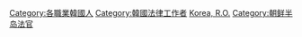 [[Category:各職業韓國人|Category:各職業韓國人]]
[[Category:韓國法律工作者|Category:韓國法律工作者]]
[[Category:各國法官|Korea, R.O.]]
[[Category:朝鲜半岛法官|Category:朝鲜半岛法官]]
